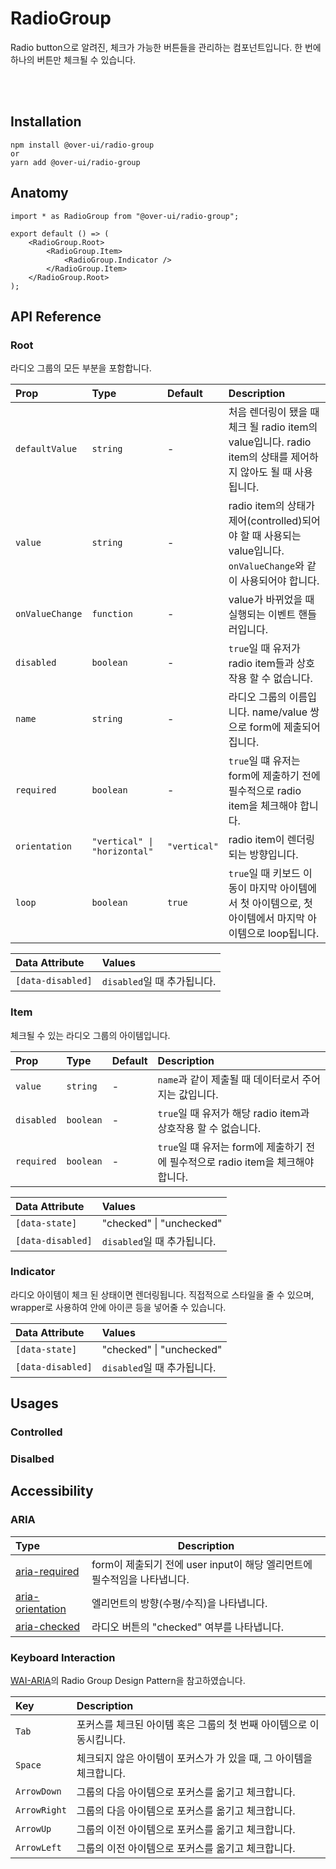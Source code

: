 
# RadioGroup

Radio button으로 알려진, 체크가 가능한 버튼들을 관리하는 컴포넌트입니다.
한 번에 하나의 버튼만 체크될 수 있습니다.

<Canvas>
	<Story id="over-ui-radiogroup--main" />
</Canvas>

<br />
<br />

## Installation

```tsx
npm install @over-ui/radio-group
or
yarn add @over-ui/radio-group
```

## Anatomy

```tsx
import * as RadioGroup from "@over-ui/radio-group";

export default () => (
	<RadioGroup.Root>
		<RadioGroup.Item>
			<RadioGroup.Indicator />
		</RadioGroup.Item>
	</RadioGroup.Root>
);
```

## API Reference

### Root

라디오 그룹의 모든 부분을 포함합니다.

| Prop            | Type                         | Default      | Description                                                                                                      |
| :-------------- | :--------------------------- | :----------- | :--------------------------------------------------------------------------------------------------------------- |
| `defaultValue`  | `string`                     | -            | 처음 렌더링이 됐을 때 체크 될 radio item의 value입니다. radio item의 상태를 제어하지 않아도 될 때 사용됩니다.    |
| `value`         | `string`                     | -            | radio item의 상태가 제어(controlled)되어야 할 때 사용되는 value입니다. `onValueChange`와 같이 사용되어야 합니다. |
| `onValueChange` | `function`                   | -            | value가 바뀌었을 때 실행되는 이벤트 핸들러입니다.                                                                |
| `disabled`      | `boolean`                    | -            | `true`일 때 유저가 radio item들과 상호작용 할 수 없습니다.                                                       |
| `name`          | `string`                     | -            | 라디오 그룹의 이름입니다. name/value 쌍으로 form에 제출되어집니다.                                               |
| `required`      | `boolean`                    | -            | `true`일 떄 유저는 form에 제출하기 전에 필수적으로 radio item을 체크해야 합니다.                                 |
| `orientation`   | `"vertical" \| "horizontal"` | `"vertical"` | radio item이 렌더링 되는 방향입니다.                                                                             |
| `loop`          | `boolean`                    | `true`       | `true`일 때 키보드 이동이 마지막 아이템에서 첫 아이템으로, 첫 아이템에서 마지막 아이템으로 loop됩니다.           |

| Data Attribute    | Values                      |
| :---------------- | :-------------------------- |
| `[data-disabled]` | `disabled`일 때 추가됩니다. |

### Item

체크될 수 있는 라디오 그룹의 아이템입니다.

| Prop       | Type      | Default | Description                                                                      |
| :--------- | :-------- | :------ | :------------------------------------------------------------------------------- |
| `value`    | `string`  | -       | `name`과 같이 제출될 때 데이터로서 주어지는 값입니다.                            |
| `disabled` | `boolean` | -       | `true`일 때 유저가 해당 radio item과 상호작용 할 수 없습니다.                    |
| `required` | `boolean` | -       | `true`일 떄 유저는 form에 제출하기 전에 필수적으로 radio item을 체크해야 합니다. |

| Data Attribute    | Values                      |
| :---------------- | :-------------------------- |
| `[data-state]`    | "checked" \| "unchecked"    |
| `[data-disabled]` | `disabled`일 때 추가됩니다. |

### Indicator

라디오 아이템이 체크 된 상태이면 렌더링됩니다. 직접적으로 스타일을 줄 수 있으며, wrapper로 사용하여 안에 아이콘 등을 넣어줄 수 있습니다.

| Data Attribute    | Values                      |
| :---------------- | :-------------------------- |
| `[data-state]`    | "checked" \| "unchecked"    |
| `[data-disabled]` | `disabled`일 때 추가됩니다. |

## Usages

### Controlled

<Canvas>
	<Story id="over-ui-radiogroup--controlled" />
</Canvas>

### Disalbed

<Canvas>
	<Story id="over-ui-radiogroup--disabled" />
</Canvas>

## Accessibility

### ARIA

| Type                                                                                                            | Description                                                              |
| :-------------------------------------------------------------------------------------------------------------- | ------------------------------------------------------------------------ |
| [aria-required](https://developer.mozilla.org/en-US/docs/Web/Accessibility/ARIA/Attributes/aria-required)       | form이 제출되기 전에 user input이 해당 엘리먼트에 필수적임을 나타냅니다. |
| [aria-orientation](https://developer.mozilla.org/en-US/docs/Web/Accessibility/ARIA/Attributes/aria-orientation) | 엘리먼트의 방향(수평/수직)을 나타냅니다.                                 |
| [aria-checked](https://developer.mozilla.org/en-US/docs/Web/Accessibility/ARIA/Attributes/aria-checked)         | 라디오 버튼의 "checked" 여부를 나타냅니다.                               |

### Keyboard Interaction

[WAI-ARIA](https://www.w3.org/WAI/ARIA/apg/patterns/radiobutton/)의 Radio Group Design Pattern을 참고하였습니다.

| Key          | Description                                                         |
| :----------- | :------------------------------------------------------------------ |
| `Tab`        | 포커스를 체크된 아이템 혹은 그룹의 첫 번째 아이템으로 이동시킵니다. |
| `Space`      | 체크되지 않은 아이템이 포커스가 가 있을 때, 그 아이템을 체크합니다. |
| `ArrowDown`  | 그룹의 다음 아이템으로 포커스를 옮기고 체크합니다.                  |
| `ArrowRight` | 그룹의 다음 아이템으로 포커스를 옮기고 체크합니다.                  |
| `ArrowUp`    | 그룹의 이전 아이템으로 포커스를 옮기고 체크합니다.                  |
| `ArrowLeft`  | 그룹의 이전 아이템으로 포커스를 옮기고 체크합니다.                  |
